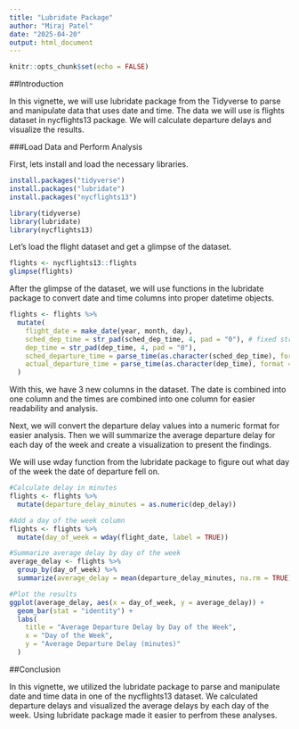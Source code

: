 ---
title: "Lubridate Package"
author: "Miraj Patel"
date: "2025-04-20"
output: html_document
---

```{r setup, include=FALSE}
knitr::opts_chunk$set(echo = FALSE)
```

##Introduction

In this vignette, we will use lubridate package from the Tidyverse to parse and manipulate data that uses date and time. The data we will use is flights dataset in nycflights13 package. We will calculate departure delays and visualize the results. 

###Load Data and Perform Analysis

First, lets install and load the necessary libraries. 

```{r}
install.packages("tidyverse")
install.packages("lubridate")
install.packages("nycflights13")

library(tidyverse)
library(lubridate)
library(nycflights13)
```

Let's load the flight dataset and get a glimpse of the dataset. 

```{r}
flights <- nycflights13::flights
glimpse(flights)
```

After the glimpse of the dataset, we will use functions in the lubridate package to convert date and time columns into proper datetime objects.

```{r}

flights <- flights %>%
  mutate(
    flight_date = make_date(year, month, day),
    sched_dep_time = str_pad(sched_dep_time, 4, pad = "0"), # fixed string width of 4 otherwise creates problems with sched_departure_time
    dep_time = str_pad(dep_time, 4, pad = "0"),
    sched_departure_time = parse_time(as.character(sched_dep_time), format = "%H%M"), 
    actual_departure_time = parse_time(as.character(dep_time), format = "%H%M")
  )

```

With this, we have 3 new columns in the dataset. The date is combined into one column and the times are combined into one column for easier readability and analysis. 

Next, we will convert the departure delay values into a numeric format for easier analysis. Then we will summarize the average departure delay for each day of the week and create a visualization to present the findings. 

We will use wday function from the lubridate package to figure out what day of the week the date of departure fell on. 

```{r}
#Calculate delay in minutes
flights <- flights %>%
  mutate(departure_delay_minutes = as.numeric(dep_delay))

#Add a day of the week column
flights <- flights %>%
  mutate(day_of_week = wday(flight_date, label = TRUE))

#Summarize average delay by day of the week
average_delay <- flights %>%
  group_by(day_of_week) %>%
  summarize(average_delay = mean(departure_delay_minutes, na.rm = TRUE))

#Plot the results
ggplot(average_delay, aes(x = day_of_week, y = average_delay)) +
  geom_bar(stat = "identity") +
  labs(
    title = "Average Departure Delay by Day of the Week",
    x = "Day of the Week",
    y = "Average Departure Delay (minutes)"
  )

```

##Conclusion

In this vignette, we utilized the lubridate package to parse and manipulate date and time data in one of the nycflights13 dataset. We calculated departure delays and visualized the average delays by each day of the week. Using lubridate package made it easier to perfrom these analyses. 

